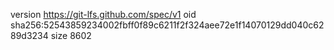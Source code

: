 version https://git-lfs.github.com/spec/v1
oid sha256:52543859234002fbff0f89c6211f2f324aee72e1f14070129dd040c6289d3234
size 8602
